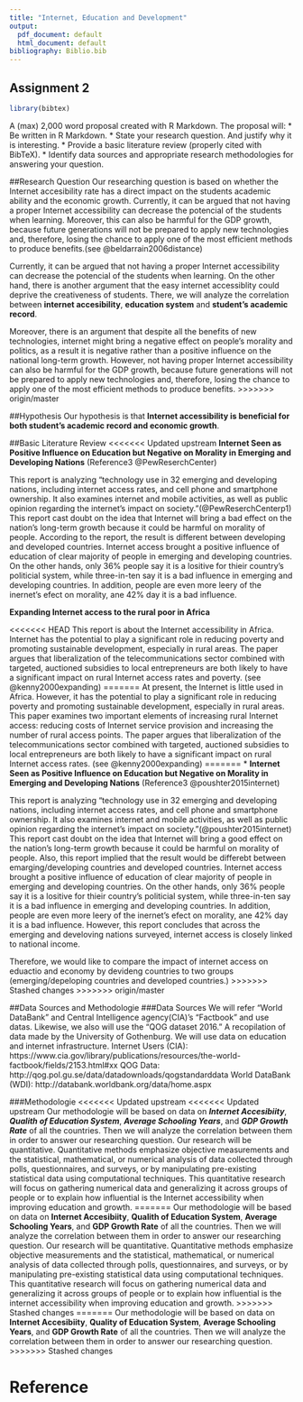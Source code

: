 ```yaml
---
title: "Internet, Education and Development"
output:
  pdf_document: default
  html_document: default
bibliography: Biblio.bib
---
```


## Assignment 2
```r
library(bibtex)
```
A (max) 2,000 word proposal created with R Markdown.
The proposal will:
* Be written in R Markdown.
* State your research question. And justify why it is interesting.
* Provide a basic literature review (properly cited with BibTeX).
* Identify data sources and appropriate research methodologies for answering your question.

##Research Question 
Our researching question is based on whether the Internet accesibility rate has a direct impact on the students academic ability and the economic growth. Currently, it can be argued that not having a proper Internet accessibility can decrease the potencial of the students when learning. Moreover, this can also be harmful for the GDP growth, because future generations will not be prepared to apply new technologies and, therefore, losing the chance to apply one of the most efficient methods to produce benefits.(see @beldarrain2006distance)

Currently, it can be argued that not having a proper Internet accessibility can decrease the potencial of the students when learning. On the other hand, there is another argument that the easy internet accessiblity could deprive the creativeness of students. There, we will analyze the correlation between **internet accesibility**, **education system** and **student's academic record**.

Moreover, there is an argument that despite all the benefits of new technologies, internet might bring a negative effect on people's morality and politics, as a result it is negative rather than a positive influence on the national long-term growth. However, not having proper Internet accessibility  can also be harmful for the GDP growth, because future generations will not be prepared to apply new technologies and, therefore, losing the chance to apply one of the most efficient methods to produce benefits.
>>>>>>> origin/master

##Hypothesis
Our hypothesis is that **Internet accessibility is beneficial for both student's academic record and economic growth**.

##Basic Literature Review
<<<<<<< Updated upstream
**Internet Seen as Positive Influence on Education but Negative on Morality in Emerging and Developing Nations** (Reference3 @PewReserchCenter)

This report is analyzing "technology use in 32 emerging and developing nations, including internet access rates, and cell phone and smartphone ownership. It also examines internet and mobile activities, as well as public opinion regarding the internet’s impact on society."(@PewReserchCenterp1)
This report cast doubt on the idea that Internet will bring a bad effect on the nation's long-term growth because it could be harmful on morality of people.
According to the report, the result is different between developing and developed countries. Internet access brought a positive influence of education of clear majority of people in emerging and developing countries. On the other hands, only 36% people say it is a lositive for thieir country's politicial system, while three-in-ten say it is a bad influence in emerging and developing countries. In addition, people are even more leery of the inernet's efect on morality, ane 42% day it is a bad influence.

**Expanding Internet access to the rural poor in Africa**

<<<<<<< HEAD
This report is about the Internet accessibility in Africa. Internet has the potential to play a significant role in reducing poverty and promoting sustainable development, especially in rural areas. The paper argues that liberalization of the telecommunications sector combined with targeted, auctioned subsidies to local entrepreneurs are both likely to have a significant impact on rural Internet access rates and poverty. (see @kenny2000expanding)
=======
At present, the Internet is little used in Africa. However, it has the potential to play a significant role in reducing poverty and promoting sustainable development, especially in rural areas. This paper examines two important elements of increasing rural Internet access: reducing costs of Internet service provision and increasing the number of rural access points. The paper argues that liberalization of the telecommunications sector combined with targeted, auctioned subsidies to local entrepreneurs are both likely to have a significant impact on rural Internet access rates. (see @kenny2000expanding)
=======
* **Internet Seen as Positive Influence on
Education but Negative on Morality in
Emerging and Developing Nations** (Reference3 @poushter2015internet)

This report is analyzing "technology use in 32 emerging and developing nations, including internet access rates, and cell phone and smartphone ownership. It also examines internet and mobile activities, as well as public opinion regarding the internet’s impact on society."(@poushter2015internet)
This report cast doubt on the idea that Internet will bring a good effect on the nation's long-term growth because it could be harmful on morality of people. 
Also, this report implied that the result would be differebt between emarging/developing countries and developed countries. Internet access brought a positive influence of education of clear majority of people in emerging and developing countries. On the other hands, only 36% people say it is a lositive for thieir country's politicial system, while three-in-ten say it is a bad influence in emerging and developing countries. In addition, people are even more leery of the inernet's efect on morality, ane 42% day it is a bad influence. However, this report concludes that across the emerging and develoving nations surveyed, internet access is closely linked to national income.

Therefore, we would like to compare the impact of internet access on eduactio and economy by devideng countries to two groups (emerging/depeloping countries and developed countries.)
>>>>>>> Stashed changes
>>>>>>> origin/master

##Data Sources and Methodologie
###Data Sources
We will refer "World DataBank" and Central Intelligence agency(CIA)'s "Factbook" and  use datas. Likewise, we also will use the "QOG dataset 2016." A recopilation of data made by the University of Gothenburg. We will use data on education and internet infrastructure.
Internet Users (CIA): https://www.cia.gov/library/publications/resources/the-world-factbook/fields/2153.html#xx
QOG Data: http://qog.pol.gu.se/data/datadownloads/qogstandarddata
World DataBank (WDI): http://databank.worldbank.org/data/home.aspx

###Methodologie
<<<<<<< Updated upstream
<<<<<<< Updated upstream
Our methodologie will be based on data on ***Internet Accesibiity***, ***Qualith of Education System***, ***Average Schooling Years***, and ***GDP Growth Rate*** of all the countries. Then we will analyze the correlation between them in order to answer our researching question. 
Our research will be quantitative. Quantitative methods emphasize objective measurements and the statistical, mathematical, or numerical analysis of data collected through polls, questionnaires, and surveys, or by manipulating pre-existing statistical data using computational techniques. This quantitative research will focus on gathering numerical data and generalizing it across groups of people or to explain how influential is the Internet accessibility when improving education and growth.
=======
Our methodologie will be based on data on **Internet Accesibiity**, **Qualith of Education System**, **Average Schooling Years**, and **GDP Growth Rate** of all the countries. Then we will analyze the correlation between them in order to answer our researching question. 
Our research will be quantitative. Quantitative methods emphasize objective measurements and the statistical, mathematical, or numerical analysis of data collected through polls, questionnaires, and surveys, or by manipulating pre-existing statistical data using computational techniques. This quantitative research will focus on gathering numerical data and generalizing it across groups of people or to explain how influential is the internet accessibility when improving education and growth.
>>>>>>> Stashed changes
=======
Our methodologie will be based on data on **Internet Accesibiity**, **Quality of Education System**, **Average Schooling Years**, and **GDP Growth Rate** of all the countries. Then we will analyze the correlation between them in order to answer our researching question.
>>>>>>> Stashed changes

Reference
=======

